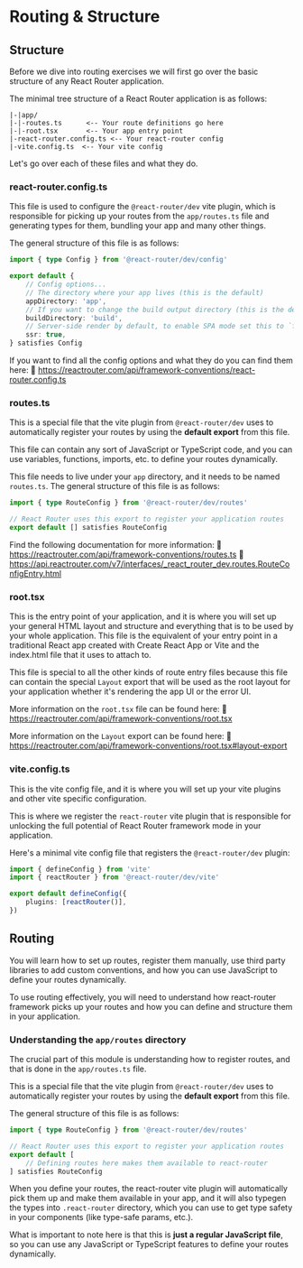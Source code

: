 # Routing & Structure

## Structure

Before we dive into routing exercises we will first go over the basic structure of any
React Router application.

The minimal tree structure of a React Router application is as follows:

```
|-|app/
|-|-routes.ts      <-- Your route definitions go here
|-|-root.tsx       <-- Your app entry point
|-react-router.config.ts <-- Your react-router config
|-vite.config.ts  <-- Your vite config
```

Let's go over each of these files and what they do.

### react-router.config.ts

This file is used to configure the `@react-router/dev` vite plugin, which is responsible
for picking up your routes from the `app/routes.ts` file and generating types for them,
bundling your app and many other things.

The general structure of this file is as follows:

```ts
import { type Config } from '@react-router/dev/config'

export default {
	// Config options...
	// The directory where your app lives (this is the default)
	appDirectory: 'app',
	// If you want to change the build output directory (this is the default)
	buildDirectory: 'build',
	// Server-side render by default, to enable SPA mode set this to `false`
	ssr: true,
} satisfies Config
```

If you want to find all the config options and what they do you can find them here:
📜 https://reactrouter.com/api/framework-conventions/react-router.config.ts

### routes.ts

This is a special file that the vite plugin from `@react-router/dev` uses to automatically
register your routes by using the **default export** from this file.

This file can contain any sort of JavaScript or TypeScript code, and you can use
variables, functions, imports, etc. to define your routes dynamically.

This file needs to live under your `app` directory, and it needs to be named `routes.ts`.
The general structure of this file is as follows:

```ts
import { type RouteConfig } from '@react-router/dev/routes'

// React Router uses this export to register your application routes
export default [] satisfies RouteConfig
```

Find the following documentation for more information:
📜 https://reactrouter.com/api/framework-conventions/routes.ts
📜 https://api.reactrouter.com/v7/interfaces/_react_router_dev.routes.RouteConfigEntry.html

### root.tsx

This is the entry point of your application, and it is where you will set up your
general HTML layout and structure and everything that is to be used by your whole
application. This file is the equivalent of your entry point in a traditional React app
created with Create React App or Vite and the index.html file that it uses to attach to.

This file is special to all the other kinds of route entry files because this file can
contain the special `Layout` export that will be used as the root layout for your
application whether it's rendering the app UI or the error UI.

More information on the `root.tsx` file can be found here:
📜 https://reactrouter.com/api/framework-conventions/root.tsx

More information on the `Layout` export can be found here:
📜 https://reactrouter.com/api/framework-conventions/root.tsx#layout-export

### vite.config.ts

This is the vite config file, and it is where you will set up your vite plugins
and other vite specific configuration.

This is where we register the `react-router` vite plugin that is responsible for
unlocking the full potential of React Router framework mode in your application.

Here's a minimal vite config file that registers the `@react-router/dev` plugin:

```ts
import { defineConfig } from 'vite'
import { reactRouter } from '@react-router/dev/vite'

export default defineConfig({
	plugins: [reactRouter()],
})
```

## Routing

You will learn how to set up routes, register them manually, use third party libraries to
add custom conventions, and how you can use JavaScript to define your routes dynamically.

To use routing effectively, you will need to understand how react-router framework picks up
your routes and how you can define and structure them in your application.

### Understanding the `app/routes` directory

The crucial part of this module is understanding how to register routes, and that is done
in the `app/routes.ts` file.

This is a special file that the vite plugin from `@react-router/dev` uses to automatically
register your routes by using the **default export** from this file.

The general structure of this file is as follows:

```ts
import { type RouteConfig } from '@react-router/dev/routes'

// React Router uses this export to register your application routes
export default [
	// Defining routes here makes them available to react-router
] satisfies RouteConfig
```

When you define your routes, the react-router vite plugin will automatically
pick them up and make them available in your app, and it will also typegen
the types into `.react-router` directory, which you can use to get type
safety in your components (like type-safe params, etc.).

What is important to note here is that this is **just a regular JavaScript file**,
so you can use any JavaScript or TypeScript features to define your routes dynamically.
